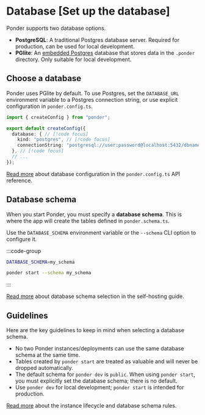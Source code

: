 # Database [Set up the database]

Ponder supports two database options.

- **PostgreSQL**: A traditional Postgres database server. Required for production, can be used for local development.
- **PGlite**: An [embedded Postgres](https://pglite.dev/) database that stores data in the `.ponder` directory. Only suitable for local development.

## Choose a database

Ponder uses PGlite by default. To use Postgres, set the `DATABASE_URL` environment variable to a Postgres connection string, or use explicit configuration in `ponder.config.ts`.

```ts
import { createConfig } from "ponder";

export default createConfig({
  database: { // [!code focus]
    kind: "postgres", // [!code focus]
    connectionString: "postgresql://user:password@localhost:5432/dbname", // [!code focus]
  }, // [!code focus]
  // ...
});
```

[Read more](/docs/api-reference/config#database) about database configuration in the `ponder.config.ts` API reference.

## Database schema

When you start Ponder, you must specify a **database schema**. This is where the app will create the tables defined in `ponder.schema.ts`.

Use the `DATABASE_SCHEMA` environment variable or the `--schema` CLI option to configure it.

:::code-group

```bash [.env.local]
DATABASE_SCHEMA=my_schema
```

```bash [CLI]
ponder start --schema my_schema
```

:::

[Read more](/docs/production/self-hosting#database-schema) about database schema selection in the self-hosting guide.

## Guidelines

Here are the key guidelines to keep in mind when selecting a database schema.

- No two Ponder instances/deployments can use the same database schema at the same time.
- Tables created by `ponder start` are treated as valuable and will never be dropped automatically.
- The default schema for `ponder dev` is `public`. When using `ponder start`, you must explicitly set the database schema; there is no default.
- Use `ponder dev` for local development; `ponder start` is intended for production.

[Read more](/docs/api-reference/database) about the instance lifecycle and database schema rules.
